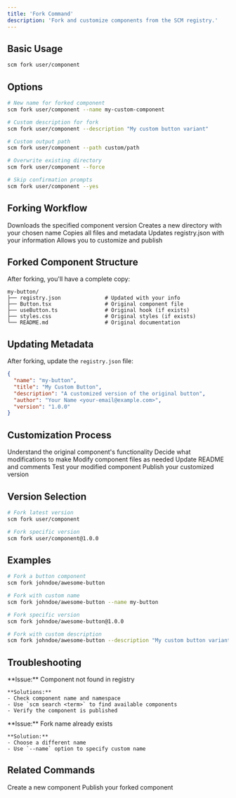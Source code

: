 ```yaml
---
title: 'Fork Command'
description: 'Fork and customize components from the SCM registry.'
---
```


## Basic Usage

```bash
scm fork user/component
```

## Options

```bash
# New name for forked component
scm fork user/component --name my-custom-component

# Custom description for fork
scm fork user/component --description "My custom button variant"

# Custom output path
scm fork user/component --path custom/path

# Overwrite existing directory
scm fork user/component --force

# Skip confirmation prompts
scm fork user/component --yes
```

## Forking Workflow

<Steps>
  <Step title="Download Component">
    Downloads the specified component version
  </Step>
  <Step title="Create Directory">
    Creates a new directory with your chosen name
  </Step>
  <Step title="Copy Files">
    Copies all files and metadata
  </Step>
  <Step title="Update Metadata">
    Updates registry.json with your information
  </Step>
  <Step title="Customize">
    Allows you to customize and publish
  </Step>
</Steps>

## Forked Component Structure

After forking, you'll have a complete copy:

```
my-button/
├── registry.json              # Updated with your info
├── Button.tsx                 # Original component file
├── useButton.ts               # Original hook (if exists)
├── styles.css                 # Original styles (if exists)
└── README.md                  # Original documentation
```

## Updating Metadata

After forking, update the `registry.json` file:

```json
{
  "name": "my-button",
  "title": "My Custom Button",
  "description": "A customized version of the original button",
  "author": "Your Name <your-email@example.com>",
  "version": "1.0.0"
}
```

## Customization Process

<Steps>
  <Step title="Review Original">
    Understand the original component's functionality
  </Step>
  <Step title="Plan Changes">
    Decide what modifications to make
  </Step>
  <Step title="Update Code">
    Modify component files as needed
  </Step>
  <Step title="Update Documentation">
    Update README and comments
  </Step>
  <Step title="Test Changes">
    Test your modified component
  </Step>
  <Step title="Publish Fork">
    Publish your customized version
  </Step>
</Steps>

## Version Selection

```bash
# Fork latest version
scm fork user/component

# Fork specific version
scm fork user/component@1.0.0
```

## Examples

```bash
# Fork a button component
scm fork johndoe/awesome-button

# Fork with custom name
scm fork johndoe/awesome-button --name my-button

# Fork specific version
scm fork johndoe/awesome-button@1.0.0

# Fork with custom description
scm fork johndoe/awesome-button --description "My custom button variant"
```

## Troubleshooting

<CardGroup cols={2}>
  <Card title="Component Not Found">
    **Issue:** Component not found in registry
    
    **Solutions:**
    - Check component name and namespace
    - Use `scm search <term>` to find available components
    - Verify the component is published
  </Card>
  <Card title="Name Conflicts">
    **Issue:** Fork name already exists
    
    **Solution:**
    - Choose a different name
    - Use `--name` option to specify custom name
  </Card>
</CardGroup>

## Related Commands

<CardGroup cols={2}>
  <Card title="scm create" href="/cli/create">
    Create a new component
  </Card>
  <Card title="scm publish" href="/cli/publish">
    Publish your forked component
  </Card>
</CardGroup> 